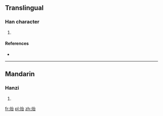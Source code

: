 ==Translingual==

===Han character===
{{Han char|rn=86|rad=火|as=05|sn=9|four=|canj=FIR}}

# {{defn|Han|sort=火05}}

====References====
* {{Han ref|kx=0668.290|dkj=18958|dj=1078.050|hdz=32198.030|uh=70B2|ud=28850}}

----

==Mandarin==

===Hanzi===
{{cmn-hanzi|pin=[[tái]] ([[tai2]])|wg=t'ai<sup>2</sup>}}

# {{defn|lang=cmn|sort=火05}}

[[fr:炲]]
[[pl:炲]]
[[zh:炲]]